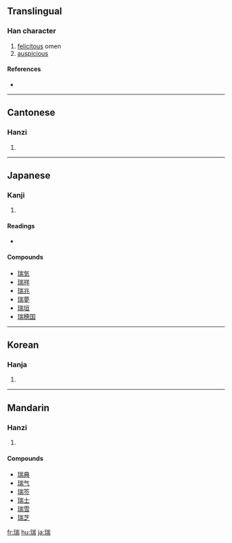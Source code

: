 ==Translingual==

===Han character===
{{Han char|rn=96|rad=玉|as=09|sn=13|four=1212<sub>7</sub>|canj=一土山一月 (MGUMB)}}

# [[felicitous]] omen
# [[auspicious]]

====References====
* {{Han ref|kx=0738.090|dkj=21131|dj=1148.280|hdz=21126.100|uh=745E|ud=29790|bh=B7E7|bd=47079}}

----

==Cantonese==

===Hanzi===
{{yue-hanzi|jyut=|y=seui6}}

# {{defn|Cantonese}}

----

==Japanese==

===Kanji===
{{ja-kanji|grade=|rs=玉09}}

# {{defn|Japanese}}

====Readings====
* {{ja-readings|on=[[ずい]] (zui)|kun=[[しるし]] (shirushi), [[みず]] (mizu)}}

====Compounds====
* [[瑞気]]
* [[瑞祥]]
* [[瑞兆]]
* [[瑞夢]]
* [[瑞垣]]
* [[瑞穂国]]

----

==Korean==

===Hanja===
{{ko-hanja|hangeul=서|eumhun=|rv=seo|mr=sŏ|y=se}}

# {{defn|Korean}}

----

==Mandarin==

===Hanzi===
{{cmn-hanzi|pin=[[ruì]] ([[rui4]])|wg=jui<sup>4</sup>}}

# {{defn|Mandarin}}

====Compounds====
* [[瑞典]]
* [[瑞气]]
* [[瑞签]]
* [[瑞士]]
* [[瑞雪]]
* [[瑞芝]]

[[fr:瑞]]
[[hu:瑞]]
[[ja:瑞]]